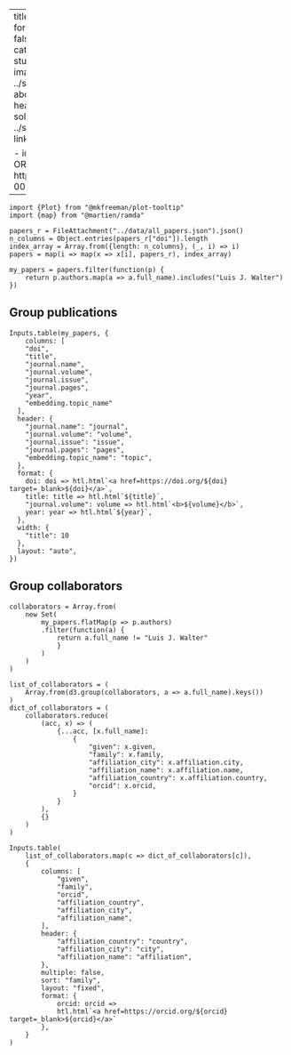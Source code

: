 
---
title: "Luis J. Walter"
format:
  html:
    echo: false
    keep-hidden: true
categories:
  - phd student
  - current
image: ../static/luis_w.png
about:
  id: hero-heading
  template: solana
  image: ../static/luis_w.png
  links:

    - icon: orcid
      text: ORCID
      href: https://orcid.org/0009-0000-0113-6215
---


```ojs
import {Plot} from "@mkfreeman/plot-tooltip"
import {map} from "@martien/ramda"

papers_r = FileAttachment("../data/all_papers.json").json()
n_columns = Object.entries(papers_r["doi"]).length
index_array = Array.from({length: n_columns}, (_, i) => i)
papers = map(i => map(x => x[i], papers_r), index_array)

my_papers = papers.filter(function(p) {
    return p.authors.map(a => a.full_name).includes("Luis J. Walter")
})
```

:::{#hero-heading}






:::

## Group publications

```ojs
Inputs.table(my_papers, {
    columns: [
    "doi",
    "title",
    "journal.name",
    "journal.volume",
    "journal.issue",
    "journal.pages",
    "year",
    "embedding.topic_name"
  ],
  header: {
    "journal.name": "journal",
    "journal.volume": "volume",
    "journal.issue": "issue",
    "journal.pages": "pages",
    "embedding.topic_name": "topic",
  },
  format: {
    doi: doi => htl.html`<a href=https://doi.org/${doi} target=_blank>${doi}</a>`,
    title: title => htl.html`${title}`,
    "journal.volume": volume => htl.html`<b>${volume}</b>`,
    year: year => htl.html`${year}`,
  },
  width: {
    "title": 10
  },
  layout: "auto",
})
```

## Group collaborators

```ojs
collaborators = Array.from(
    new Set(
        my_papers.flatMap(p => p.authors)
        .filter(function(a) {
            return a.full_name != "Luis J. Walter"
            }
        )
    )
)

list_of_collaborators = (
    Array.from(d3.group(collaborators, a => a.full_name).keys())
)
dict_of_collaborators = (
    collaborators.reduce(
        (acc, x) => (
            {...acc, [x.full_name]:
                {
                    "given": x.given,
                    "family": x.family,
                    "affiliation_city": x.affiliation.city,
                    "affiliation_name": x.affiliation.name,
                    "affiliation_country": x.affiliation.country,
                    "orcid": x.orcid,
                }
            }
        ),
        {}
    )
)

Inputs.table(
    list_of_collaborators.map(c => dict_of_collaborators[c]),
    {
        columns: [
            "given",
            "family",
            "orcid",
            "affiliation_country",
            "affiliation_city",
            "affiliation_name",
        ],
        header: {
            "affiliation_country": "country",
            "affiliation_city": "city",
            "affiliation_name": "affiliation",
        },
        multiple: false,
        sort: "family",
        layout: "fixed",
        format: {
            orcid: orcid =>
            htl.html`<a href=https://orcid.org/${orcid} target=_blank>${orcid}</a>`
        },
    }
)
```


